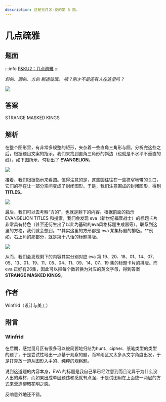 ```yaml
---
description: 这是觅月区·夏的第 5 题。
---
```


# 几点疏雅

## 题面

:::info
[P\&KU2：几点疏雅](https://pnku2.pkupuzzle.art/#/game/miyue/summer_05)
:::

_斜的、圆的、方的_
_剔透玻璃。_
_咦？刚才不是还有人在这里吗？_

![](./21-ji-dian-shu-ya.assets/image_1.webp)

## 答案

STRANGE MASKED KINGS

## 解析

在整个图形里，有非常多规整的矩形，夹杂着一些直角三角形与圆。分析完这些之后，根据题目文案的指示，我们来找到直角三角形的斜边（也就是不水平不垂直的线），如下图所示，勾勒出了 **EVANGELION**。

![](./21-ji-dian-shu-ya.assets/image_2.webp)

接着，我们根据指示来看圆。值得注意的是，这些圆往往在一些狭窄地带的关口，它们的存在让一部分空间变成了封闭图形。于是，我们注意围成的封闭图形，得到 **TITLES**。

![](./21-ji-dian-shu-ya.assets/image_3.webp)

最后，我们可以去考察“方的”，也就是剩下的内容。根据前面的指示 EVANGELION TITLES 和搜索，我们会发现 eva（新世纪福音战士）的标题卡片非常具有特色（甚至还衍生出了以此为基础的eva风格标题生成器等）。联系到这里的方格，我们就会想到，**其实这里的方形都是 eva 某集标题的排版。**例如，右上角的那部分，就是第十八话的标题排版。

![](./21-ji-dian-shu-ya.assets/image_4.webp)

从而，我们会发现剩下的内容其实分别对应 eva 第 19、20、18、01、14、07、05、13、01、19、11、05、04、11、09、14、07、19 集的标题卡片的排版。而 eva 正好有26集，因此可以把每个数转换为对应的英文字母，得到答案 **STRANGE MASKED KINGS**。

## 作者

Winfrid（设计与美工）

## 附言

### Winfrid

在后期，感觉觅月区有很多可以被简要地归结为hunt、cipher、纸笔类型的类型的题了，于是尝试性地出一点基于观察的题，而芈雨区又太多从文字角度出发，于是打算放一道从图形入手的、纯粹的观察题。

说到这道题的内容本身，EVA 的标题是我自己早已经注意到而且诧异于为什么没人出的素材，而如果出成单层题违和感就有点强，于是试图用在上面垫一两层的方式来营造柳暗花明之感。

反响意外地还不错。
